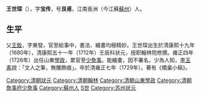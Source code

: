 '''王世琛'''（{{bd|1680年||1729年|catIdx=W王}}），字'''宝传'''，号'''艮甫'''，江南長洲（今江蘇[[蘇州|蘇州]]）人。

== 生平 ==
父[[王銓|王銓]]，字東發，官至給事中，書法、繪畫均極精妙。王世琛出生於清康熙十九年（1680年），清康熙五十一年（1712年）壬辰科状元，授职翰林院修撰。雍正四年（1726年）出任山東[[學政|學政]]，累官至[[少詹事|少詹事]]。能繪畫，因不署名，少為人知，[[李玉素|李玉素]]說：「文人之筆，無雕飾痕」。卒於清雍正七年（1729年）。著有《橋巢小稿》。

{{康熙五十一年壬辰科殿試金榜}}
{{DEFAULTSORT:Wang王}}
[[Category:清朝狀元|Category:清朝狀元]]
[[Category:清朝翰林|Category:清朝翰林]]
[[Category:清朝山東學政|Category:清朝山東學政]]
[[Category:清朝詹事府少詹事|Category:清朝詹事府少詹事]]
[[Category:蘇州人|Category:蘇州人]]
[[Category:王姓|S世]]
[[Category:苏州状元|Category:苏州状元]]